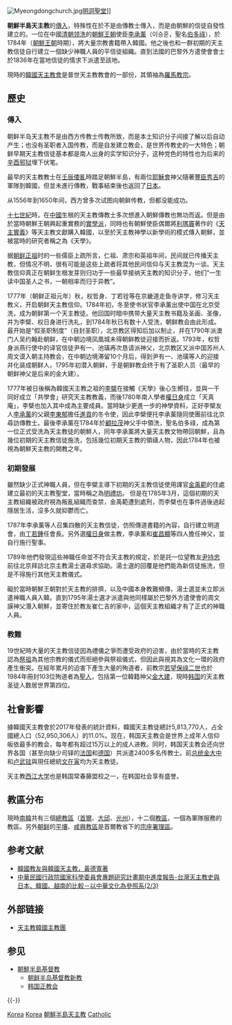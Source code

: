 {{no footnotes|time=2016-04-11T07:47:54+00:00}}
[[File:Myeongdongchurch.jpg|thumb]][[明洞聖堂|明洞聖堂]]]]

'''朝鮮半島天主教'''的[[傳福音|傳入]]，特殊性在於不是由傳教士傳入，而是由朝鮮的信徒自發性建立的。一位在中國[[清朝|清朝]][[洗礼|领洗]]的[[朝鮮王朝|朝鮮王朝]]使臣[[李承薰|李承薰]]（이승훈，聖名[[伯多祿|伯多祿]]），於1784年（[[朝鮮王朝|朝鮮王朝]]時期），將大量宗教書籍帶入韓國。他之後也和一群初期的天主教信徒自行建立一個缺少神職人員的平信徒組織。直到法國的巴黎外方遣使會會士於1836年在當地信徒的情求下派遣至該地。

現時的[[韓國|韓國]][[天主教會|天主教會]]是普世天主教教會的一部份，其領袖為[[羅馬教宗|羅馬教宗]]。

==歷史==
===傳入===
朝鲜半岛天主教不是由西方传教士传教所致，而是本土知识分子间接了解以后自动产生；也没有圣职者入国传教，而是自发建立教会，是世界传教史的一大特色；朝鲜早期天主教信徒基本都是南人出身的实学知识分子，这种党色的特性也为后来的[[辛酉邪狱|辛酉邪狱]]埋下伏笔。

最早的天主教教士在[[壬辰倭亂|壬辰倭亂]]時踏足朝鮮半島，有兩位[[耶穌會|耶穌會]]神父隨著[[豐臣秀吉|豐臣秀吉]]的軍隊到韓國，但並未進行傳教，戰事結束後也返回了[[日本|日本]]。

从1556年到1650年间，西方曾多次试图向朝鲜传教，但都没能成功。

[[十七世紀|十七世紀]]時，在[[中國|中國]]生根的天主教傳教士多次想進入朝鮮傳教也無功而返。但是由於當時朝鮮王朝興起重實務的[[實學派|實學派]]，同時也有朝鮮使臣偶爾將[[利瑪竇|利瑪竇]]著作的《[[天主實義|天主實義]]》等天主教文獻購入韓國，以至於天主教神學以新學術的模式傳入朝鮮，並被當時的研究者稱之為《天學》。

据[[朝鲜正祖|朝鲜正祖]]时的一些儒臣上疏所言，仁祖、肃宗和英祖年间，民间就已传播天主教，但情况不明，很有可能是这些上疏者将其他民间信仰与天主教混为一谈。天主教信仰真正在朝鲜生根发芽则归功于一些最早接纳天主教的知识分子，他们“一生读中国圣人之书，一朝相率而归于异教”。

1777年（朝鲜正祖元年）秋，权哲身、丁若铨等在京畿道走鱼寺讲学，修习天主教义，开启朝鲜天主教信仰。1784年初，冬至使书状官李承薰出使中国在北京受洗，成为朝鲜第一个天主教徒。他回国时暗中携带大量天主教书籍及圣画、圣像，并为李檗、权日身进行洗礼，到1784年秋已有数十人受洗，朝鲜教会由此形成。最开始是“假圣职制度”（自封圣职），北京教区得知后加以制止，并在1790年派澳门人吴约翰赴朝鲜，在中朝边境凤凰城未得朝鲜教徒迎接而折返。1793年，权哲身派燕行使中的译官信徒尹有一、池璜再次恳请派神父，北京教区又派中国苏州人周文谟入朝主持教会，在中朝边境滞留10个月后，得到尹有一、池璜等人的迎接并化装成朝鲜人，1795年初潜入朝鲜，于是朝鲜教会终于有了圣职人员（最早的朝鲜神父是后来的金大建）。

1777年被日後稱為韓國天主教之祖的[[李檗|李檗]]在接觸《天學》後心生嚮往，並與一干同好成立「共學會」研究天主教教義，而後1780年南人學者[[權日身|權日身]]成立「天真庵」，李檗也加入其中成為主要成員。當時缺少更進一步的神學資料，正好李檗友人[[李承薰|李承薰]]的父親[[李東郁|李東郁]]擔任[[進貢|進貢]]的冬令使，因此李檗便托李承薰隨同使團前往北京尋訪傳教士。最後李承薰在1784年於[[顧拉茂|顧拉茂]]神父手中領洗，聖名伯多祿，成為第一位正式受洗為天主教徒的朝鮮人，同年李承薰將大量天主教文物帶回朝鮮，且為幾位初期的天主教信徒施洗，包括幾位初期天主教的領禱人物，因此1784年也被視為朝鮮天主教的開教之年。

===初期發展===
雖然缺少正式神職人員，但在李檗主導下初期的天主教信徒使用譯官[[金禹範|金禹範]]的住處建立最初的天主教聖堂，當時稱之為[[明禮坊|明禮坊]]。
但是在1785年3月，這個初期的天主教組織被政府視為叛亂組織而查禁，金禹範遭到處刑，而李檗也在事件過後過起隱居生活，沒多久就抑鬱而亡。

1787年李承薰等人召集四散的天主教信徒，仿照傳道書籍的內容，自行建立明道會，由[[丁若鍾|丁若鍾]]任會長。另外選[[權日身|權日身]]做主教，李承薰和[[崔昌顯|崔昌顯]]等四人擔任神父，並自行施行聖事。

1789年他們發現這些神職任命並不符合天主教的規定，於是託一位望教友[[尹持忠|尹持忠]]前往北京拜訪北京主教湯士選尋求協助。湯士選的回覆是他們能為新信徒施洗，但是不得施行其他天主教儀式。

礙於當時朝鮮王朝對於天主教的排擠，以及中國本身教難頻傳，湯士選並未立即派遣神職人員入韓。直到1795年湯士選才派遣與他同樣屬於巴黎外方遣使會的周文謨神父潛入朝鮮，並寄住於教友崔仁吉的家中，這個天主教組織才有了正式的神職人員。

===教難===
19世紀時大量的天主教信徒因為禮儀之爭而遭受政府的迫害，由於當時的天主教認為[[祭祖|祭祖]]為其他宗教的儀式而拒絕參與祭祖儀式，但因此與視其為文化一環的政府產生衝突。在經年累月的迫害下產生大量的殉道者，前教宗[[若望保祿二世|若望保祿二世]]也於1984年冊封103位殉道者為[[聖人|聖人]]，包括第一位韓籍神父[[金大建|金大建]]，現時[[韩国|韩国]]的天主教圣徒人数居世界第四位。

==社會影響==
據韓國天主教會於2017年發表的統計資料，韓國天主教徒總計5,813,770人，占全國總人口（52,950,306人）的11.0%。现在，韩国天主教会是世界上成年人信仰皈依最多的教会，每年都有超过15万以上的成人进教。同时，韩国天主教会还向世界各国（甚至向缺少司铎的[[法国|法国]]和[[德国|德国]]）共派遣2400多名传教士。前[[韓國總統|总统]][[金大中|金大中]]和[[卢武铉|卢武铉]]與現任總統[[文在寅|文在寅]]均为天主教徒。

天主教[[西江大学|西江大学]]也是韩国常春藤盟校之一，在韩国社会享有盛誉。

== 教區分布 ==
現時[[南韓|南韓]]共有三個[[總教區|總教區]]（[[天主教首爾總教區|首爾]]、[[天主教大邱總教區|大邱]]、[[天主教光州總教區|光州]]），十二個[[教區|教區]]，一個為軍隊服務的教區。另外[[朝鲜|朝鲜]]的[[天主教平壤教區|平壤]]、[[天主教咸興教區|咸興教區]]是首爾教省下的[[宗座署理區|宗座署理區]]。

==参考文献==
<references />
*[https://web.archive.org/web/20140416183654/http://218.188.3.99/Archive/periodical/ct/CT064/CT064L.htm 韓國教友與韓國天主教，黃德寬著]
*[http://ntur.lib.ntu.edu.tw/bitstream/246246/79192/1/952411H002019.pdf 中華民國行政院國家科學委員會專題研究計畫期中進度報告-台灣天主教史與日本、韓國、越南的比較－以中華文化為參照系(2/3)] {{Wayback|url=http://ntur.lib.ntu.edu.tw/bitstream/246246/79192/1/952411H002019.pdf |date=20210306025115 }}

== 外部链接 ==
* [http://www.cbck.or.kr 天主教韓國主教團] {{Wayback|url=http://www.cbck.or.kr/ |date=20170701053322 }}{{ko}}

== 参见 ==
{{Portal box|天主教|朝鲜半岛}}
* [[朝鮮半島基督教|朝鮮半島基督教]]
** [[朝鲜半岛基督教新教|朝鲜半岛基督教新教]]
** [[韩国正教会|韩国正教会]]

{{-}}
{{朝鮮半島天主教}}
{{亚洲题目|天主教}}

[[Category:各地天主教|Korea]]
[[Category:东亚天主教|Korea]]
[[Category:朝鮮半島天主教|]]
[[Category:朝鲜半岛基督教|Catholic]]